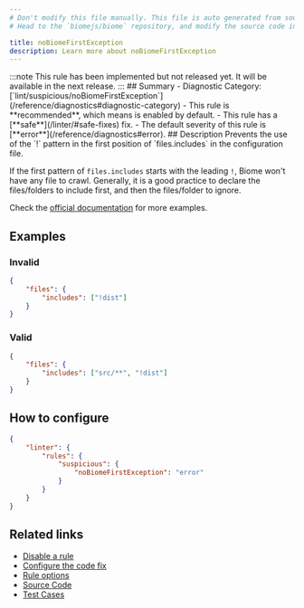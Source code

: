 ```yaml
---
# Don't modify this file manually. This file is auto generated from source, and you will lose your changes next time the website is built.
# Head to the `biomejs/biome` repository, and modify the source code in there.

title: noBiomeFirstException
description: Learn more about noBiomeFirstException
---
```


<Tabs>
<TabItem label="JSON (and super languages)" icon="seti:json">
:::note
This rule has been implemented but not released yet. It will be available in the next release.
:::
## Summary
- Diagnostic Category: [`lint/suspicious/noBiomeFirstException`](/reference/diagnostics#diagnostic-category)
- This rule is **recommended**, which means is enabled by default.
- This rule has a [**safe**](/linter/#safe-fixes) fix.
- The default severity of this rule is [**error**](/reference/diagnostics#error).
## Description
Prevents the use of the `!` pattern in the first position of `files.includes` in the configuration file.

If the first pattern of `files.includes` starts with the leading `!`, Biome won't have any file to crawl. Generally,
it is a good practice to declare the files/folders to include first, and then the files/folder to ignore.

Check the [official documentation](https://biomejs.dev/guides/configure-biome/#exclude-files-via-configuration) for more examples.

## Examples

### Invalid

```json
{
    "files": {
        "includes": ["!dist"]
    }
}
```

### Valid

```json
{
    "files": {
        "includes": ["src/**", "!dist"]
    }
}
```

## How to configure
```json title="biome.json"
{
	"linter": {
		"rules": {
			"suspicious": {
				"noBiomeFirstException": "error"
			}
		}
	}
}

```
## Related links

- [Disable a rule](/linter/#disable-a-rule)
- [Configure the code fix](/linter#configure-the-code-fix)
- [Rule options](/linter/#rule-options)
- [Source Code](https://github.com/biomejs/biome/blob/main/crates/biome_json_analyze/src/lint/suspicious/no_biome_first_exception.rs)
- [Test Cases](https://github.com/biomejs/biome/blob/main/crates/biome_json_analyze/tests/specs/suspicious/noBiomeFirstException)

</TabItem>
</Tabs>

